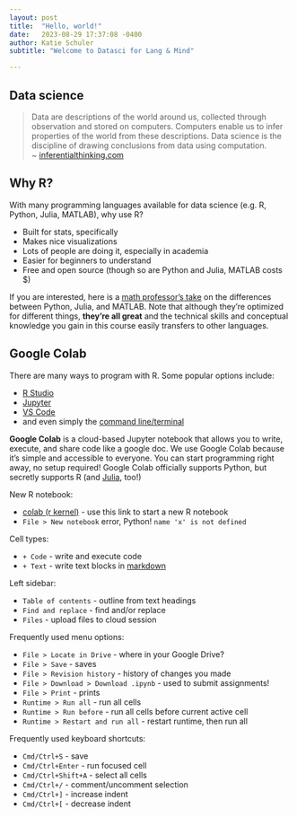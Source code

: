 ```yaml
---
layout: post
title:  "Hello, world!"
date:   2023-08-29 17:37:08 -0400
author: Katie Schuler
subtitle: "Welcome to Datasci for Lang & Mind"

---
```


::: {.callout-warning title="Under Construction"}
:::

## Data science

> Data are descriptions of the world around us, collected through observation and stored on computers. Computers enable us to infer properties of the world from these descriptions. Data science is the discipline of drawing conclusions from data using computation.<br> ~ [inferentialthinking.com](https://inferentialthinking.com/chapters/01/1/intro.html)

## Why R? 

With many programming languages available for data science (e.g. R, Python, Julia, MATLAB), why use R?

- Built for stats, specifically 
- Makes nice visualizations
- Lots of people are doing it, especially in academia
- Easier for beginners to understand
- Free and open source (though so are Python and Julia, MATLAB costs $)

If you are interested, here is a [math professor's take](https://tobydriscoll.net/blog/matlab-vs.-julia-vs.-python/) on the differences between Python, Julia, and MATLAB. Note that although they're optimized for different things, **they're all great** and the technical skills and conceptual knowledge you gain in this course easily transfers to other languages.

## Google Colab

There are many ways to program with R. Some popular options include:

- [R Studio](https://posit.co/products/open-source/rstudio/)
- [Jupyter](https://jupyter.org/) 
- [VS Code](https://code.visualstudio.com/docs/languages/r)
- and even simply the [command line/terminal](http://mercury.webster.edu/aleshunas/R_learning_infrastructure/Using%20the%20R%20command%20line.html)

**Google Colab** is a cloud-based Jupyter notebook that allows you to write, execute, and share code like a google doc. We use Google Colab because it's simple and accessible to everyone. You can start programming right away, no setup required! Google Colab officially supports Python, but secretly supports R (and [Julia](https://colab.research.google.com/github/ageron/julia_notebooks/blob/master/Julia_Colab_Notebook_Template.ipynb), too!)

New R notebook:

- [colab (r kernel)](https://colab.research.google.com/#create=true&language=r) - use this link to start a new R notebook
- `File > New notebook` error, Python! `name 'x' is not defined`

Cell types: 

- `+ Code` - write and execute code 
- `+ Text` - write text blocks in [markdown](https://www.markdowntutorial.com/)

Left sidebar: 

- `Table of contents` - outline from text headings
- `Find and replace` - find and/or replace 
- `Files` - upload files to cloud session

Frequently used menu options:

- `File > Locate in Drive` - where in your Google Drive?
- `File > Save` - saves
- `File > Revision history` - history of changes you made
- `File > Download > Download .ipynb` - used to submit assignments!
- `File > Print` - prints
- `Runtime > Run all` - run all cells 
- `Runtime > Run before` - run all cells before current active cell
- `Runtime > Restart and run all` - restart runtime, then run all 

Frequently used keyboard shortcuts:

- `Cmd/Ctrl+S` - save 
- `Cmd/Ctrl+Enter` - run focused cell 
- `Cmd/Ctrl+Shift+A` - select all cells
- `Cmd/Ctrl+/` - comment/uncomment selection
- `Cmd/Ctrl+]` - increase indent
- `Cmd/Ctrl+[` - decrease indent 